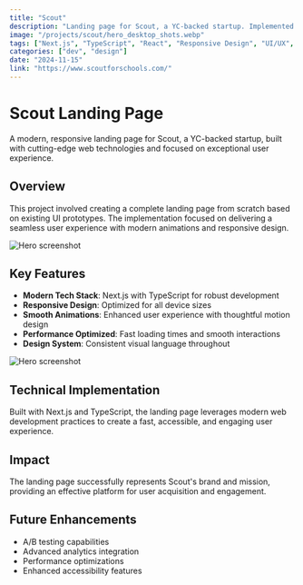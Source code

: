 ```yaml
---
title: "Scout"
description: "Landing page for Scout, a YC-backed startup. Implemented site from scratch based off of existing UI prototypes using modern NextJS/Typescript stack, created responsive UX and animations building on design language and assets."
image: "/projects/scout/hero_desktop_shots.webp"
tags: ["Next.js", "TypeScript", "React", "Responsive Design", "UI/UX", "Landing Page", "Startup"]
categories: ["dev", "design"]
date: "2024-11-15"
link: "https://www.scoutforschools.com/"
---
```


# Scout Landing Page

A modern, responsive landing page for Scout, a YC-backed startup, built with cutting-edge web technologies and focused on exceptional user experience.

## Overview

This project involved creating a complete landing page from scratch based on existing UI prototypes. The implementation focused on delivering a seamless user experience with modern animations and responsive design.

![Hero screenshot](/projects/scout/hero_liquid_glass.png)

## Key Features

- **Modern Tech Stack**: Next.js with TypeScript for robust development
- **Responsive Design**: Optimized for all device sizes
- **Smooth Animations**: Enhanced user experience with thoughtful motion design
- **Performance Optimized**: Fast loading times and smooth interactions
- **Design System**: Consistent visual language throughout

![Hero screenshot](/projects/scout/hero.png)

## Technical Implementation

Built with Next.js and TypeScript, the landing page leverages modern web development practices to create a fast, accessible, and engaging user experience.

## Impact

The landing page successfully represents Scout's brand and mission, providing an effective platform for user acquisition and engagement.

## Future Enhancements

- A/B testing capabilities
- Advanced analytics integration
- Performance optimizations
- Enhanced accessibility features 
